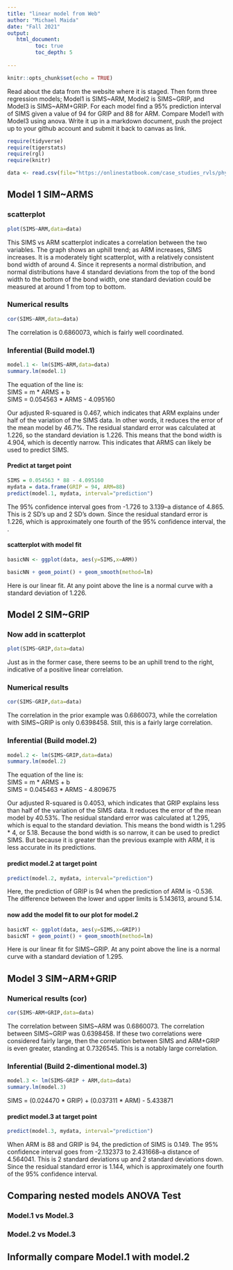 ```yaml
---
title: "linear model from Web"
author: "Michael Maida"
date: "Fall 2021"
output:
   html_document:
         toc: true
         toc_depth: 5
        
---
```


```r
knitr::opts_chunk$set(echo = TRUE)
```

Read about the data from the website where it is staged.  Then form three regression models; Model1 is SIMS~ARM, Model2 is SIMS~GRIP, and Model3 is SIMS~ARM+GRIP. For each model find a 95% prediction interval of SIMS given a value of 94  for GRIP and 88 for ARM. Compare Model1 with Model3 using anova. Write it up in a markdown document, push the project up to your github account and submit it back to canvas as link. 

 


```r
require(tidyverse)
require(tigerstats)
require(rgl)
require(knitr)

```

```r
data <- read.csv(file="https://onlinestatbook.com/case_studies_rvls/physical_strength/data.txt",sep="",header=TRUE)  

```

## Model 1 SIM~ARMS

### scatterplot

```r
plot(SIMS~ARM,data=data)
```

This SIMS vs ARM scatterplot indicates a correlation between the two variables. The graph shows an uphill trend; as ARM increases, SIMS increases. It is a moderately tight scatterplot, with a relatively consistent bond width of around 4. Since it represents a normal distribution, and normal distributions have 4 standard deviations from the top of the bond width to the bottom of the bond width, one standard deviation could be measured at around 1 from top to bottom. 

### Numerical results

```r
cor(SIMS~ARM,data=data)
```
The correlation is 0.6860073, which is fairly well coordinated.

### Inferential  (Build model.1)

```r
model.1 <- lm(SIMS~ARM,data=data)
summary.lm(model.1)
```

The equation of the line is:   
SIMS = m * ARMS + b   
SIMS = 0.054563 * ARMS - 4.095160   

Our adjusted R-squared is 0.467, which indicates that ARM explains under half of the variation of the SIMS data. In other words, it reduces the error of the mean model by 46.7%. The residual standard error was calculated at 1.226, so the standard deviation is 1.226. This means that the bond width is 4.904, which is decently narrow. This indicates that ARMS can likely be used to predict SIMS.

#### Predict at target point

```r
SIMS = 0.054563 * 88 - 4.095160  
mydata = data.frame(GRIP = 94, ARM=88)
predict(model.1, mydata, interval="prediction")
```

The 95% confidence interval goes from -1.726 to 3.139--a distance of 4.865. This is 2 SD's up and 2 SD's down. Since the residual standard error is 1.226, which is approximately one fourth of the 95% confidence interval, the . 

#### scatterplot with model fit

```r
basicNN <- ggplot(data, aes(y=SIMS,x=ARM))
```

```r
basicNN + geom_point() + geom_smooth(method=lm)
``` 

Here is our linear fit. At any point above the line is a normal curve with a standard deviation of 1.226.

## Model 2 SIM~GRIP

### Now add in scatterplot

```r
plot(SIMS~GRIP,data=data)
```

Just as in the former case, there seems to be an uphill trend to the right, indicative of a positive linear correlation. 

### Numerical results 

```r
cor(SIMS~GRIP,data=data)
```

The correlation in the prior example was 0.6860073, while the correlation with SIMS~GRIP is only 0.6398458. Still, this is a fairly large correlation.

### Inferential  (Build model.2)

```r
model.2 <- lm(SIMS~GRIP,data=data)
summary.lm(model.2)
```

The equation of the line is:   
SIMS = m * ARMS + b   
SIMS = 0.045463 * ARMS - 4.809675

Our adjusted R-squared is 0.4053, which indicates that GRIP explains less than half of the variation of the SIMS data. It reduces the error of the mean model by 40.53%. The residual standard error was calculated at 1.295, which is equal to the standard deviation. This means the bond width is 1.295 * 4, or 5.18. Because the bond width is so narrow, it can be used to predict SIMS. But because it is greater than the previous example with ARM, it is less accurate in its predictions.

#### predict model.2 at target point

```r
predict(model.2, mydata, interval="prediction")
```

Here, the prediction of GRIP is 94 when the prediction of ARM is -0.536. The difference between the lower and upper limits is 5.143613, around 5.14.

#### now add the model fit to our plot for model.2
  
```r
basicNT <- ggplot(data, aes(y=SIMS,x=GRIP))
basicNT + geom_point() + geom_smooth(method=lm)
``` 

Here is our linear fit for SIMS~GRIP. At any point above the line is a normal curve with a standard deviation of 1.295. 

## Model 3 SIM~ARM+GRIP

### Numerical results (cor)

```r
cor(SIMS~ARM+GRIP,data=data)
```

The correlation between SIMS~ARM was 0.6860073. The correlation between SIMS~GRIP was  0.6398458. If these two correlations were considered fairly large, then the correlation between SIMS and ARM+GRIP is even greater, standing at 0.7326545. This is a notably large correlation.

### Inferential  (Build 2-dimentional model.3)

```r
model.3 <- lm(SIMS~GRIP + ARM,data=data)
summary.lm(model.3)
``` 
SIMS = (0.024470 * GRIP) + (0.037311 * ARM) - 5.433871

#### predict model.3 at target point

```r
predict(model.3, mydata, interval="prediction")
```

When ARM is 88 and GRIP is 94, the prediction of SIMS is 0.149. The 95% confidence interval goes from -2.132373 to 2.431668--a distance of 4.564041. This is 2 standard deviations up and 2 standard deviations down. Since the residual standard error is 1.144, which is approximately one fourth of the 95% confidence interval.

## Comparing nested models ANOVA Test

### Model.1 vs Model.3
### Model.2 vs Model.3

## Informally compare Model.1 with model.2

